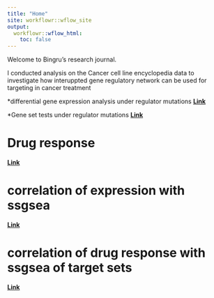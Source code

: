 ---
title: "Home"
site: workflowr::wflow_site
output:
  workflowr::wflow_html:
    toc: false
---

Welcome to Bingru's research journal.  

I conducted analysis on the Cancer cell line encyclopedia data to investigate how interuppted gene regulatory network can be used for targeting in cancer treatment

*differential gene expression analysis under regulator mutations
**[Link](first-analysis.html)** 


*Gene set tests under regulator mutations
**[Link](gene_set_analysis.html)** 

# Drug response
**[Link](drugresponse.html)**

# correlation of expression with ssgsea
**[Link](correlation_analysis.html)**

# correlation of drug response with ssgsea of target sets
**[Link](drugcorr.html)**
